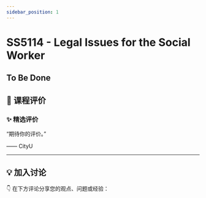 ```yaml
---
sidebar_position: 1
---
```



# SS5114 - Legal Issues for the Social Worker

## To Be Done

## **💬 课程评价**

### ✨ **精选评价**
<div className={commentStyles.commentBox}>
    <p className={commentStyles.commentText}>
        “期待你的评价。”
    </p>
    <p className={commentStyles.commentAuthor}>—— CityU</p>
</div>

---

## **💡 加入讨论**

👇 在下方评论分享您的观点、问题或经验：
<Utterances />
